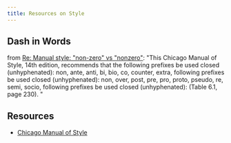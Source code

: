 ```yaml
---
title: Resources on Style
---
```


## Dash in Words

from [Re: Manual style: "non-zero" vs "nonzero"](https://gcc.gnu.org/legacy-ml/gcc/2001-10/msg00610.html): "This Chicago Manual of Style, 14th edition, recommends that the following prefixes be used closed (unhyphenated):  non, ante, anti, bi, bio, co, counter, extra, following prefixes be used closed (unhyphenated): non, over, post, pre, pro, proto, pseudo, re, semi, socio, following prefixes be used closed (unhyphenated): (Table 6.1, page 230). "

## Resources

- [Chicago Manual of Style](https://www.chicagomanualofstyle.org/home.html)
